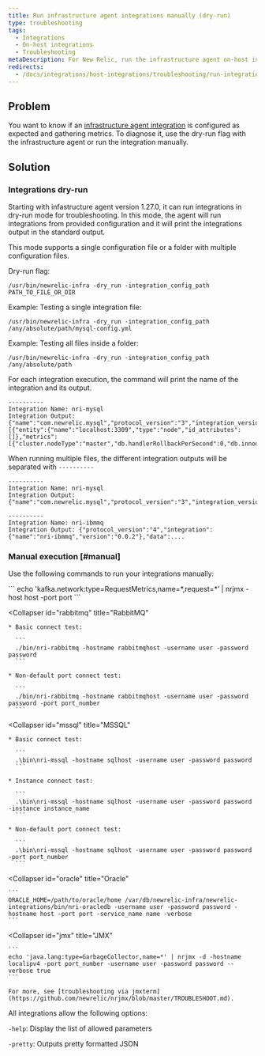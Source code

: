 ```yaml
---
title: Run infrastructure agent integrations manually (dry-run)
type: troubleshooting
tags:
  - Integrations
  - On-host integrations
  - Troubleshooting
metaDescription: For New Relic, run the infrastructure agent on-host integrations manually (dry-run).
redirects:
  - /docs/integrations/host-integrations/troubleshooting/run-integrations-manually
---
```


## Problem

You want to know if an [infrastructure agent integration](/docs/infrastructure/host-integrations/installation/install-infrastructure-host-integrations) is configured as expected and gathering metrics. To diagnose it, use the dry-run flag with the infrastructure agent or run the integration manually.

## Solution

### Integrations dry-run

Starting with infastructure agent version 1.27.0, it can run integrations in dry-run mode for troubleshooting. In this mode, the agent will run integrations from provided configuration and it will print the integrations output in the standard 
output.

This mode supports a single configuration file or a folder with multiple configuration files.

Dry-run flag:
```
/usr/bin/newrelic-infra -dry_run -integration_config_path PATH_TO_FILE_OR_DIR
```

Example: Testing a single integration file:
```
/usr/bin/newrelic-infra -dry_run -integration_config_path /any/absolute/path/mysql-config.yml 
```

Example: Testing all files inside a folder:
```
/usr/bin/newrelic-infra -dry_run -integration_config_path /any/absolute/path 
```

For each integration execution, the command will print the name of the integration and its output.

```
----------
Integration Name: nri-mysql
Integration Output: {"name":"com.newrelic.mysql","protocol_version":"3","integration_version":"1.8.0","data":[{"entity":{"name":"localhost:3309","type":"node","id_attributes":[]},"metrics":[{"cluster.nodeType":"master","db.handlerRollbackPerSecond":0,"db.innodb.bufferPoolPagesData":1139,"db.innodb.bufferPoolPagesFree":7049,"db.innodb.bufferPoolPagesTotal":8192,"db.innodb.dataReadBytesPerSecond":0,"db.innodb.dataWrittenBytesPerSecond":0,"db.innodb.logWaitsPerSecond":0,"db.innodb.rowLockCurrentWaits"...
```
When running multiple files, the different integration outputs will be separated with `----------`

```
----------
Integration Name: nri-mysql
Integration Output: {"name":"com.newrelic.mysql","protocol_version":"3","integration_version":"1.8.0","data":...

----------
Integration Name: nri-ibmmq
Integration Output: {"protocol_version":"4","integration":{"name":"nri-ibmmq","version":"0.0.2"},"data":....
```

### Manual execution [#manual]

Use the following commands to run your integrations manually:

<CollapserGroup>
  <Collapser
    id="kafka"
    title="Kafka"
  >
    ```
    echo 'kafka.network:type=RequestMetrics,name=*,request=*’ | nrjmx -host host -port port
    ```
  </Collapser>

  <Collapser
    id="rabbitmq"
    title="RabbitMQ"
  >
    * Basic connect test:

      ```
      ./bin/nri-rabbitmq -hostname rabbitmqhost -username user -password password
      ```

    * Non-default port connect test:

      ```
      ./bin/nri-rabbitmq -hostname rabbitmqhost -username user -password password -port port_number
      ```
  </Collapser>

  <Collapser
    id="mssql"
    title="MSSQL"
  >
    * Basic connect test:

      ```
      .\bin\nri-mssql -hostname sqlhost -username user -password password
      ```

    * Instance connect test:

      ```
      .\bin\nri-mssql -hostname sqlhost -username user -password password -instance instance_name
      ```

    * Non-default port connect test:

      ```
      .\bin\nri-mssql -hostname sqlhost -username user -password password -port port_number
      ```
  </Collapser>

  <Collapser
    id="oracle"
    title="Oracle"
  >
    ```
    ORACLE_HOME=/path/to/oracle/home /var/db/newrelic-infra/newrelic-integrations/bin/nri-oracledb -username user -password password -hostname host -port port -service_name name -verbose
    ```
  </Collapser>

  <Collapser
    id="jmx"
    title="JMX"
  >
    ```
    echo 'java.lang:type=GarbageCollector,name=*' | nrjmx -d -hostname localipv4 -port port_number -username user -password password --verbose true
    ```

    For more, see [troubleshooting via jmxterm](https://github.com/newrelic/nrjmx/blob/master/TROUBLESHOOT.md).
  </Collapser>
</CollapserGroup>

All integrations allow the following options:

`-help`: Display the list of allowed parameters

`-pretty`: Outputs pretty formatted JSON
